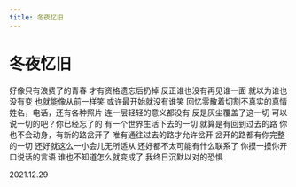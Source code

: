 ```yaml
---
title: 冬夜忆旧
---
```


<div style={{ textAlign: "center" }}>

# 冬夜忆旧

<div style={{ whiteSpace: "pre-line"}}>

好像只有浪费了的青春
才有资格遗忘后扔掉
反正谁也没有再见谁一面
就以为谁也没有变
也就能像从前一样笑
或许最开始就没有谁笑
回忆零散着切割不真实的真情
姓名，电话，还有各种照片
连一层轻轻的意义都没有
反是灰尘覆盖了这一切
可以说一切的吧？你已经忘了的
有一个世界生活下去的一切
就算是有回到过去的路
你也不会动身，有新的路岔开了
唯有通往过去的路才允许岔开
岔开的路都有你完整的一切
还好就这么一小会儿无所适从
还好都不太可能有什么联系了
你摸一摸你开口说话的言语
谁也不知道怎么就变成了
我终日沉默以对的恐惧

2021.12.29

</div>
</div>
